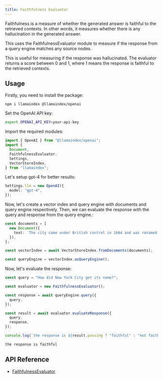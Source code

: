 ```yaml
---
title: Faithfulness Evaluator
---
```


Faithfulness is a measure of whether the generated answer is faithful to the retrieved contexts. In other words, it measures whether there is any hallucination in the generated answer.

This uses the FaithfulnessEvaluator module to measure if the response from a query engine matches any source nodes.

This is useful for measuring if the response was hallucinated. The evaluator returns a score between 0 and 1, where 1 means the response is faithful to the retrieved contexts.

## Usage

Firstly, you need to install the package:

```package-install
npm i llamaindex @llamaindex/openai
```

Set the OpenAI API key:

```bash
export OPENAI_API_KEY=your-api-key
```

Import the required modules:

```ts
import { OpenAI } from "@llamaindex/openai";
import {
  Document,
  FaithfulnessEvaluator,
  Settings,
  VectorStoreIndex,
} from "llamaindex";
```

Let's setup gpt-4 for better results:

```ts
Settings.llm = new OpenAI({
  model: "gpt-4",
});
```

Now, let's create a vector index and query engine with documents and query engine respectively. Then, we can evaluate the response with the query and response from the query engine.:

```ts
const documents = [
  new Document({
    text: `The city came under British control in 1664 and was renamed New York after King Charles II of England granted the lands to his brother, the Duke of York. The city was regained by the Dutch in July 1673 and was renamed New Orange for one year and three months; the city has been continuously named New York since November 1674. New York City was the capital of the United States from 1785 until 1790, and has been the largest U.S. city since 1790. The Statue of Liberty greeted millions of immigrants as they came to the U.S. by ship in the late 19th and early 20th centuries, and is a symbol of the U.S. and its ideals of liberty and peace. In the 21st century, New York City has emerged as a global node of creativity, entrepreneurship, and as a symbol of freedom and cultural diversity. The New York Times has won the most Pulitzer Prizes for journalism and remains the U.S. media's "newspaper of record". In 2019, New York City was voted the greatest city in the world in a survey of over 30,000 p...	Pass`,
  }),
];

const vectorIndex = await VectorStoreIndex.fromDocuments(documents);

const queryEngine = vectorIndex.asQueryEngine();
```

Now, let's evaluate the response:

```ts
const query = "How did New York City get its name?";

const evaluator = new FaithfulnessEvaluator();

const response = await queryEngine.query({
  query,
});

const result = await evaluator.evaluateResponse({
  query,
  response,
});

console.log(`the response is ${result.passing ? "faithful" : "not faithful"}`);
```

```bash
the response is faithful
```

## API Reference

- [FaithfulnessEvaluator](/typescript/framework-api-reference/classes/faithfulnessevaluator/)
